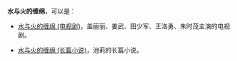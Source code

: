 '''水与火的缠绵'''，可以是：

* [[水与火的缠绵_(电视剧)|水与火的缠绵 (电视剧)]]，盖丽丽、姜武、田少军、王洛勇、朱时茂主演的电视剧。

* [[水与火的缠绵_(长篇小说)|水与火的缠绵 (长篇小说)]]，池莉的长篇小说。

{{disambig|Cat=六字作品消歧义}}